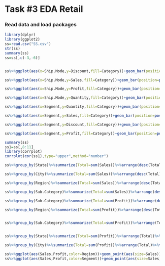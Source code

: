 
# Task #3 EDA Retail

### Read data and load packages
```{r}
library(dplyr)
library(ggplot2)
ss=read.csv("SS.csv")
str(ss)
summary(ss)
ss=ss[,c(-3,-6)]


ss%>%ggplot(aes(x=Ship.Mode,y=Discount,fill=Category))+geom_bar(position=position_dodge(),stat="identity")+scale_fill_brewer(palette = "Pastel1")+facet_wrap(.~Region)+ggtitle("Ship.Mode vs Discounts split across category and Region")+theme(axis.text.x = element_text(angle = 45, hjust = 1))

ss%>%ggplot(aes(x=Ship.Mode,y=Sales,fill=Category))+geom_bar(position=position_dodge(),stat="identity")+scale_fill_brewer(palette = "Pastel1")+facet_wrap(.~Region)+ggtitle("Ship.Mode vs sales split across category and Region")+theme(axis.text.x = element_text(angle = 45, hjust = 1))

ss%>%ggplot(aes(x=Ship.Mode,y=Profit,fill=Category))+geom_bar(position=position_dodge(),stat="identity")+scale_fill_brewer(palette = "Pastel1")+facet_wrap(.~Region)+ggtitle("Ship.Mode vs Profit split across category and Region")+theme(axis.text.x = element_text(angle = 45, hjust = 1))

ss%>%ggplot(aes(x=Ship.Mode,y=Quantity,fill=Category))+geom_bar(position=position_dodge(),stat="identity")+scale_fill_brewer(palette = "Pastel1")+facet_wrap(.~Region)+ggtitle("Ship.Mode vs quantity split across category and Region")+theme(axis.text.x = element_text(angle = 45, hjust = 1))

ss%>%ggplot(aes(x=Segment,y=Quantity,fill=Category))+geom_bar(position=position_dodge(),stat="identity")+scale_fill_brewer(palette = "Pastel1")+facet_wrap(.~Region)+ggtitle("Segments vs quantity split across category and Region")+theme(axis.text.x = element_text(angle = 45, hjust = 1))

ss%>%ggplot(aes(x=Segment,y=Sales,fill=Category))+geom_bar(position=position_dodge(),stat="identity")+scale_fill_brewer(palette = "Pastel1")+facet_wrap(.~Region)+ggtitle("Segment vs sales split across category and Region")+theme(axis.text.x = element_text(angle = 45, hjust = 1))

ss%>%ggplot(aes(x=Segment,y=Discount,fill=Category))+geom_bar(position=position_dodge(),stat="identity")+scale_fill_brewer(palette = "Pastel1")+facet_wrap(.~Region)+ggtitle("Segments vs Discount split across category and Region")+theme(axis.text.x = element_text(angle = 45, hjust = 1))

ss%>%ggplot(aes(x=Segment,y=Profit,fill=Category))+geom_bar(position=position_dodge(),stat="identity")+scale_fill_brewer(palette = "Pastel1")+facet_wrap(.~Region)+ggtitle("Segment vs Profit split across category and Region")+theme(axis.text.x = element_text(angle = 45, hjust = 1))
```

```{r}
summary(ss)
ss1=ss[,8:11]
library(corrplot)
corrplot(cor(ss1),type="upper",method="number")
```


```{r}
ss%>%group_by(State)%>%summarize(Total=sum(Sales))%>%arrange(desc(Total))%>%top_n(10,Total)%>%ggplot(aes(x=reorder((State),-Total),y=Total))+geom_bar(stat="identity",fill="pink")+ggtitle("Top 10 states based on Total sales")+xlab("States")+theme(axis.text.x = element_text(angle = 45, hjust = 1))

ss%>%group_by(City)%>%summarize(Total=sum(Sales))%>%arrange(desc(Total))%>%top_n(10,Total)%>%ggplot(aes(x=reorder((City),-Total),y=Total))+geom_bar(stat="identity",fill="pink")+ggtitle("Top 10 City based on Total sales")+xlab("City")+theme(axis.text.x = element_text(angle = 45, hjust = 1))

ss%>%group_by(Region)%>%summarize(Total=sum(Sales))%>%arrange(desc(Total))%>%ggplot(aes(x=reorder((Region),-Total),y=Total))+geom_bar(stat="identity",fill="pink")+ggtitle("Region based on Total sales")+xlab("Region")+theme(axis.text.x = element_text(angle = 45, hjust = 1))

ss%>%group_by(Sub.Category)%>%summarize(Total=sum(Sales))%>%arrange(desc(Total))%>%top_n(10,Total)%>%ggplot(aes(x=reorder((Sub.Category),-Total),y=Total))+geom_bar(stat="identity",fill="pink")+ggtitle("Top 10 Subcategory based on Total sales")+xlab("SubCategory")+theme(axis.text.x = element_text(angle = 45, hjust = 1))

ss%>%group_by(Sub.Category)%>%summarize(Total=sum(Profit))%>%arrange(desc(Total))%>%top_n(10,Total)%>%ggplot(aes(x=reorder((Sub.Category),-Total),y=Total))+geom_bar(stat="identity",fill="pink")+ggtitle("Top 10 Subcategory based on Total sales")+xlab("SubCategory")+theme(axis.text.x = element_text(angle = 45, hjust = 1))

ss%>%group_by(Region)%>%summarize(Total=sum(Profit))%>%arrange(desc(Total))%>%ggplot(aes(x=reorder((Region),-Total),y=Total))+geom_bar(stat="identity",fill="pink")+ggtitle("Region based on Total Profit")+xlab("Region")+theme(axis.text.x = element_text(angle = 45, hjust = 1))


ss%>%group_by(Sub.Category)%>%summarize(Total=sum(Profit))%>%arrange(Total)%>%top_n(-4,Total)%>%ggplot(aes(x=reorder((Sub.Category),Total),y=Total))+geom_bar(stat="identity",fill="pink")+ggtitle("Top 4 loss making sub category")+xlab("SubCategory")+theme(axis.text.x = element_text(angle = 45, hjust = 1))+theme(axis.text.x = element_text(angle = 45, hjust = 1))


ss%>%group_by(State)%>%summarize(Total=sum(Profit))%>%arrange(Total)%>%top_n(-10,Total)%>%ggplot(aes(x=reorder((State),Total),y=Total))+geom_bar(stat = "identity",fill="pink")+ggtitle("Top 10 States making loss")+xlab("State")+theme(axis.text.x = element_text(angle = 45, hjust = 1))

ss%>%group_by(City)%>%summarize(Total=sum(Profit))%>%arrange(Total)%>%top_n(-10,Total)%>%ggplot(aes(x=reorder((City),Total),y=Total))+geom_bar(stat = "identity",fill="pink")+ggtitle("Top 10 City making loss")+xlab("City")+theme(axis.text.x = element_text(angle = 45, hjust = 1))


```


```{r}
ss%>%ggplot(aes(Sales,Profit,color=Region))+geom_point(aes(size=Sales))+guides(size=F)+facet_wrap(.~Sub.Category)+scale_x_continuous(breaks = c(0,10000,20000))+ggtitle("Sales vs Profit split across Region and SubCategory")
ss%>%ggplot(aes(Sales,Profit,color=Segment))+geom_point(aes(size=Sales))+guides(size=F)+facet_wrap(.~State)+scale_x_continuous(breaks = c(0,10000,20000))+ggtitle("Sales vs Profit split across segments and States ")

```

